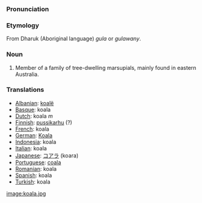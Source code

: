 ===Pronunciation===

===Etymology===
From Dharuk (Aboriginal language) ''gula'' or ''gulawany''.

===Noun===
#Member of a family of tree-dwelling marsupials, mainly found in eastern Australia.

===Translations===
*[[Albanian]]: [[koalë]]
*[[Basque]]: koala
*[[Dutch]]: koala ''m''
*[[Finnish]]: [[pussikarhu]] (?)
*[[French]]: koala
*[[German]]: [[Koala]]
*[[Indonesia]]: koala
*[[Italian]]: koala
*[[Japanese]]: [[コアラ]] (koara)
*[[Portuguese]]: [[coala]]
*[[Romanian]]: koala
*[[Spanish]]: koala
*[[Turkish]]: koala

[[image:koala.jpg]]
